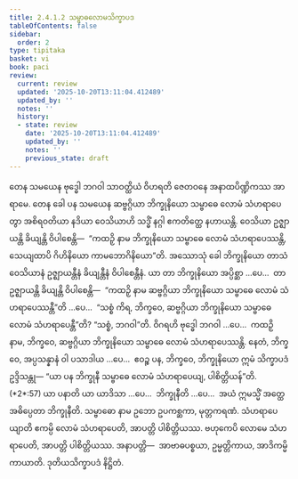 ```yaml
---
title: 2.4.1.2 သမ္ဗာဓလောမသိက္ခာပဒ
tableOfContents: false
sidebar:
  order: 2
type: tipitaka
basket: vi
book: paci
review:
  current: review
  updated: '2025-10-20T13:11:04.412489'
  updated_by: ''
  notes: ''
  history:
  - state: review
    date: '2025-10-20T13:11:04.412489'
    updated_by: ''
    notes: ''
    previous_state: draft
---
```



<DynamicBreadcrumb />


<ReviewStatus review={frontmatter.review} showDetails={true} />

<HypothesisAnnotation frontmatter={frontmatter} />

<Division number="798" book="paci" e="ch" v="2" p="341">

<Paragraph number="2579" book="paci">
တေန သမယေန ဗုဒ္ဓေါ ဘဂဝါ သာဝတ္ထိယံ ဝိဟရတိ ဇေတဝနေ အနာထပိဏ္ဍိကဿ အာရာမေ. တေန ခေါ ပန သမယေန ဆဗ္ဗဂ္ဂိယာ ဘိက္ခုနိယော သမ္ဗာဓေ လောမံ သံဟရာပေတွာ အစိရဝတိယာ နဒိယာ ဝေသိယာဟိ သဒ္ဓိံ နဂ္ဂါ ဧကတိတ္ထေ နဟာယန္တိ. ဝေသိယာ ဥဇ္ဈာယန္တိ ခိယျန္တိ ဝိပါစေန္တိ—  “ကထဉှိ နာမ ဘိက္ခုနိယော သမ္ဗာဓေ လောမံ သံဟရာပေဿန္တိ, သေယျထာပိ ဂိဟိနိယော ကာမဘောဂိနိယော”တိ.
</Paragraph>

<Paragraph number="2580" book="paci">
အဿောသုံ ခေါ ဘိက္ခုနိယော တာသံ ဝေသိယာနံ ဥဇ္ဈာယန္တီနံ ခိယျန္တီနံ ဝိပါစေန္တီနံ. ယာ တာ ဘိက္ခုနိယော အပ္ပိစ္ဆာ …ပေ…  တာ ဥဇ္ဈာယန္တိ ခိယျန္တိ ဝိပါစေန္တိ—  “ကထဉှိ နာမ ဆဗ္ဗဂ္ဂိယာ ဘိက္ခုနိယော သမ္ဗာဓေ လောမံ သံဟရာပေဿန္တီ”တိ …ပေ…  “သစ္စံ ကိရ, ဘိက္ခဝေ, ဆဗ္ဗဂ္ဂိယာ ဘိက္ခုနိယော သမ္ဗာဓေ လောမံ သံဟရာပေန္တီ”တိ? “သစ္စံ, ဘဂဝါ”တိ. ဝိဂရဟိ ဗုဒ္ဓေါ ဘဂဝါ …ပေ…  ကထဉှိ နာမ, ဘိက္ခဝေ, ဆဗ္ဗဂ္ဂိယာ ဘိက္ခုနိယော သမ္ဗာဓေ လောမံ သံဟရာပေဿန္တိ. နေတံ, ဘိက္ခဝေ, အပ္ပသန္နာနံ ဝါ ပသာဒါယ …ပေ…  ဧဝဉ္စ ပန, ဘိက္ခဝေ, ဘိက္ခုနိယော ဣမံ သိက္ခာပဒံ ဥဒ္ဒိသန္တု—
</Paragraph>

</Division>
<Division number="799" book="paci" e="ch" v="2" p="341">

<Paragraph number="2581" book="paci">
<Emphasis>“ယာ ပန ဘိက္ခုနီ သမ္ဗာဓေ လောမံ သံဟရာပေယျ, ပါစိတ္တိယန်”</Emphasis>တိ. (*2*:<Emphasis>57</Emphasis>)
</Paragraph>

</Division>
<Division number="800" book="paci" e="ch" v="2" p="341">

<Paragraph number="2582" book="paci">
<Emphasis>ယာ ပနာ</Emphasis>တိ ယာ ယာဒိသာ …ပေ…  <Emphasis>ဘိက္ခုနီ</Emphasis>တိ …ပေ…  အယံ ဣမသ္မိံ အတ္ထေ အဓိပ္ပေတာ ဘိက္ခုနီတိ.
</Paragraph>

<Paragraph number="2583" book="paci">
<Emphasis>သမ္ဗာဓော</Emphasis> နာမ ဥဘော ဥပကစ္ဆကာ, မုတ္တကရဏံ.
</Paragraph>

<Paragraph number="2584" book="paci">
<Emphasis>သံဟရာပေယျာ</Emphasis>တိ ဧကမ္ပိ လောမံ သံဟရာပေတိ, အာပတ္တိ ပါစိတ္တိယဿ. ဗဟုကေပိ လောမေ သံဟရာပေတိ, အာပတ္တိ ပါစိတ္တိယဿ.
</Paragraph>

</Division>
<Division number="801" book="paci" e="ch" v="2" p="341">

<Paragraph number="2585" book="paci">
အနာပတ္တိ—  အာဗာဓပစ္စယာ, ဥမ္မတ္တိကာယ, အာဒိကမ္မိကာယာတိ.

</Paragraph>
</Division>

<Paragraph number="2586" type="center" book="paci">
ဒုတိယသိက္ခာပဒံ နိဋ္ဌိတံ.
</Paragraph>